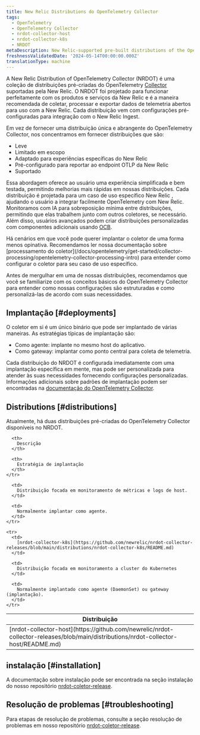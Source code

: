 ```yaml
---
title: New Relic Distributions do OpenTelemetry Collector
tags:
  - OpenTelemetry
  - OpenTelemetry Collector
  - nrdot-collector-host
  - nrdot-collector-k8s
  - NRDOT
metaDescription: New Relic-supported pre-built distributions of the OpenTelemetry Collector
freshnessValidatedDate: '2024-05-14T00:00:00.000Z'
translationType: machine
---
```


A New Relic Distribution of OpenTelemetry Collector (NRDOT) é uma coleção de distribuições pré-criadas do OpenTelemetry [Collector](https://opentelemetry.io/docs/collector/) suportadas pela New Relic. O NRDOT foi projetado para funcionar perfeitamente com os produtos e serviços da New Relic e é a maneira recomendada de coletar, processar e exportar dados de telemetria abertos para uso com a New Relic. Cada distribuição vem com configurações pré-configuradas para integração com o New Relic Ingest.

Em vez de fornecer uma distribuição única e abrangente do OpenTelemetry Collector, nos concentramos em fornecer distribuições que são:

* Leve
* Limitado em escopo
* Adaptado para experiências específicas do New Relic
* Pré-configurado para reportar ao endpoint OTLP da New Relic
* Suportado

Essa abordagem oferece ao usuário uma experiência simplificada e bem testada, permitindo melhorias mais rápidas em nossas distribuições. Cada distribuição é projetada para um caso de uso específico New Relic , ajudando o usuário a integrar facilmente OpenTelemetry com New Relic. Monitoramos com IA para sobreposição mínima entre distribuições, permitindo que elas trabalhem junto com outros coletores, se necessário. Além disso, usuários avançados podem criar distribuições personalizadas com componentes adicionais usando [OCB](https://opentelemetry.io/docs/collector/custom-collector/).

<Callout variant="tip">
  Há cenários em que você pode querer implantar o coletor de uma forma menos opinativa. Recomendamos ler nossa documentação sobre [processamento do coletor](/docs/opentelemetry/get-started/collector-processing/opentelemetry-collector-processing-intro) para entender como configurar o coletor para seu caso de uso específico.
</Callout>

Antes de mergulhar em uma de nossas distribuições, recomendamos que você se familiarize com os conceitos básicos do OpenTelemetry Collector para entender como nossas configurações são estruturadas e como personalizá-las de acordo com suas necessidades.

## Implantação [#deployments]

O coletor em si é um único binário que pode ser implantado de várias maneiras. As estratégias típicas de implantação são:

* Como agente: implante no mesmo host do aplicativo.
* Como gateway: implantar como ponto central para coleta de telemetria.

Cada distribuição do NRDOT é configurada imediatamente com uma implantação específica em mente, mas pode ser personalizada para atender às suas necessidades fornecendo configurações personalizadas. Informações adicionais sobre padrões de implantação podem ser encontradas na [documentação do OpenTelemetry Collector](https://opentelemetry.io/docs/collector/deployment/).

## Distributions [#distributions]

Atualmente, há duas distribuições pré-criadas do OpenTelemetry Collector disponíveis no NRDOT.

<table>
  <thead>
    <tr>
      <th style={{ width: "250px" }}>
        Distribuição
      </th>

      <th>
        Descrição
      </th>

      <th>
        Estratégia de implantação
      </th>
    </tr>
  </thead>

  <tbody>
    <tr>
      <td>
        [nrdot-collector-host](https://github.com/newrelic/nrdot-collector-releases/blob/main/distributions/nrdot-collector-host/README.md)
      </td>

      <td>
        Distribuição focada em monitoramento de métricas e logs de host.
      </td>

      <td>
        Normalmente implantar como agente.
      </td>
    </tr>

    <tr>
      <td>
        [nrdot-collector-k8s](https://github.com/newrelic/nrdot-collector-releases/blob/main/distributions/nrdot-collector-k8s/README.md)
      </td>

      <td>
        Distribuição focada em monitoramento a cluster do Kubernetes
      </td>

      <td>
        Normalmente implantado como agente (DaemonSet) ou gateway (implantação).
      </td>
    </tr>
  </tbody>
</table>

## instalação [#installation]

A documentação sobre instalação pode ser encontrada na seção instalação do nosso repositório [nrdot-coletor-release](https://github.com/newrelic/nrdot-collector-releases/blob/main/distributions/README.md#installation).

## Resolução de problemas [#troubleshooting]

Para etapas de resolução de problemas, consulte a seção resolução de problemas em nosso repositório [nrdot-coletor-release](https://github.com/newrelic/nrdot-collector-releases/blob/main/distributions/TROUBLESHOOTING.md).